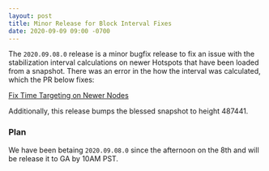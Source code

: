 ```yaml
---
layout: post
title: Minor Release for Block Interval Fixes
date: 2020-09-09 09:00 -0700
---
```


The `2020.09.08.0` release is a minor bugfix release to fix an issue with the stabilization interval
calculations on newer Hotspots that have been loaded from a snapshot. There was an error in the how
the interval was calculated, which the PR below fixes:

<!--truncate-->

[Fix Time Targeting on Newer Nodes](https://github.com/helium/miner/pull/505)

Additionally, this release bumps the blessed snapshot to height 487441.

### Plan

We have been betaing `2020.09.08.0` since the afternoon on the 8th and will be release it to GA by
10AM PST.
